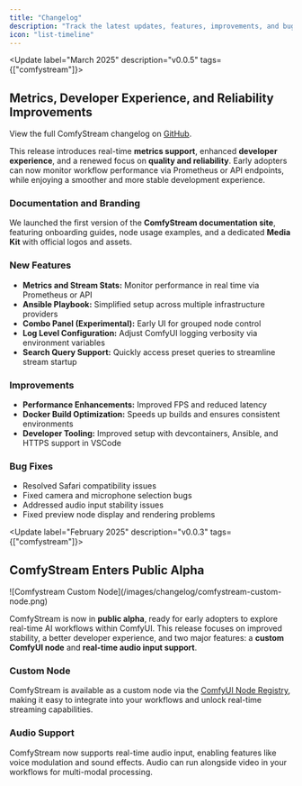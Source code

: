 ```yaml
---
title: "Changelog"
description: "Track the latest updates, features, improvements, and bug fixes for the entire ComfyStream toolkit."
icon: "list-timeline"
---
```


<Update label="March 2025" description="v0.0.5" tags={["comfystream"]}>
  ## Metrics, Developer Experience, and Reliability Improvements

  <Note>View the full ComfyStream changelog on [GitHub](https://github.com/livepeer/comfystream/releases).</Note>


  This release introduces real-time **metrics support**, enhanced **developer experience**, and a renewed focus on **quality and reliability**. Early adopters can now monitor workflow performance via Prometheus or API endpoints, while enjoying a smoother and more stable development experience.

  ### Documentation and Branding

  We launched the first version of the **ComfyStream documentation site**, featuring onboarding guides, node usage examples, and a dedicated **Media Kit** with official logos and assets.

  ### New Features
  - **Metrics and Stream Stats:** Monitor performance in real time via Prometheus or API  
  - **Ansible Playbook:** Simplified setup across multiple infrastructure providers  
  - **Combo Panel (Experimental):** Early UI for grouped node control  
  - **Log Level Configuration:** Adjust ComfyUI logging verbosity via environment variables  
  - **Search Query Support:** Quickly access preset queries to streamline stream startup

  ### Improvements
  - **Performance Enhancements:** Improved FPS and reduced latency  
  - **Docker Build Optimization:** Speeds up builds and ensures consistent environments  
  - **Developer Tooling:** Improved setup with devcontainers, Ansible, and HTTPS support in VSCode  

  ### Bug Fixes
  - Resolved Safari compatibility issues  
  - Fixed camera and microphone selection bugs  
  - Addressed audio input stability issues  
  - Fixed preview node display and rendering problems
</Update>

<Update label="February 2025" description="v0.0.3" tags={["comfystream"]}>
  ## ComfyStream Enters Public Alpha

  <Frame>
    ![Comfystream Custom Node](/images/changelog/comfystream-custom-node.png)
  </Frame>

  ComfyStream is now in **public alpha**, ready for early adopters to explore real-time AI workflows within ComfyUI. This release focuses on improved stability, a better developer experience, and two major features: a **custom ComfyUI node** and **real-time audio input support**.

  ### Custom Node

  ComfyStream is available as a custom node via the [ComfyUI Node Registry](https://registry.comfy.org/nodes/comfystream), making it easy to integrate into your workflows and unlock real-time streaming capabilities.
  
  ### Audio Support

  ComfyStream now supports real-time audio input, enabling features like voice modulation and sound effects. Audio can run alongside video in your workflows for multi-modal processing.
</Update>
